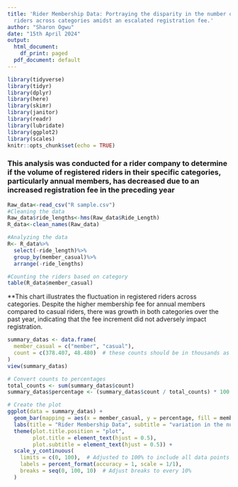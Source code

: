 ---
title: 'Rider Membership Data: Portraying the disparity in the number of registered
  riders across categories amidst an escalated registration fee.'
author: "Sharon Ogwu"
date: "15th April 2024"
output:
  html_document:
    df_print: paged
  pdf_document: default
---

```{r setup, include=FALSE}
library(tidyverse)
library(tidyr)
library(dplyr)
library(here)
library(skimr)
library(janitor)
library(readr)
library(lubridate)
library(ggplot2)
library(scales)
knitr::opts_chunk$set(echo = TRUE)
```

### This analysis was conducted for a rider company to determine if the volume of registered riders in their specific categories, particularly annual members, has decreased due to an increased registration fee in the preceding year


```{r data}


Raw_data<-read_csv("R sample.csv")
#Cleaning the data
Raw_data$ride_lengths<-hms(Raw_data$Ride_Length)
R_data<-clean_names(Raw_data)

#Analyzing the data
R<- R_data%>%
  select(-ride_length)%>%
  group_by(member_casual)%>%
  arrange(-ride_lengths)

#Counting the riders based on category
table(R_data$member_casual)
```

**This chart illustrates the fluctuation in registered riders across categories. Despite the higher membership fee for annual members compared to casual riders, there was growth in both categories over the past year, indicating that the fee increment did not adversely impact registration.


```{r pressure, echo=FALSE}

      
summary_datas <- data.frame(
  member_casual = c("member", "casual"),
  count = c(378.407, 48.480)  # these counts should be in thousands as per your data
)
view(summary_datas)

# Convert counts to percentages
total_counts <- sum(summary_datas$count)
summary_datas$percentage <- (summary_datas$count / total_counts) * 100

# Create the plot
ggplot(data = summary_datas) +
  geom_bar(mapping = aes(x = member_casual, y = percentage, fill = member_casual), stat = "identity") +
  labs(title = "Rider Membership Data", subtitle = "variation in the number of registered riders based on category") +ylab("count of riders by category")+
  theme(plot.title.position = "plot",
        plot.title = element_text(hjust = 0.5),
        plot.subtitle = element_text(hjust = 0.5)) +
  scale_y_continuous(
    limits = c(0, 100),  # Adjusted to 100% to include all data points
    labels = percent_format(accuracy = 1, scale = 1/1),
    breaks = seq(0, 100, 10)  # Adjust breaks to every 10%
  )
```


